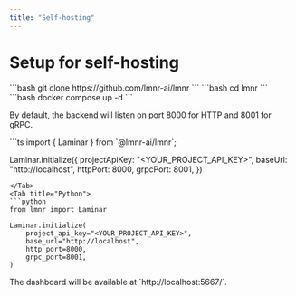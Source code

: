 ```yaml
---
title: "Self-hosting"
---
```


# Setup for self-hosting

<Steps>
<Step title="Pull the repository">
```bash
git clone https://github.com/lmnr-ai/lmnr
```
</Step>
<Step>
```bash
cd lmnr
```
</Step>
<Step title="Spin up the docker compose stack">
```bash
docker compose up -d
```
</Step>
<Step title="Configure the SDK to export traces to the local instance">

By default, the backend will listen on port 8000 for HTTP and 8001 for gRPC.

<Tabs>
<Tab title="JavaScript/Typescript">
```ts
import { Laminar } from `@lmnr-ai/lmnr`;

Laminar.initialize({
    projectApiKey: "<YOUR_PROJECT_API_KEY>",
    baseUrl: "http://localhost",
    httpPort: 8000,
    grpcPort: 8001,
})
```
</Tab>
<Tab title="Python">
```python
from lmnr import Laminar

Laminar.initialize(
    project_api_key="<YOUR_PROJECT_API_KEY>",
    base_url="http://localhost",
    http_port=8000,
    grpc_port=8001,
)
```
</Tab>
</Tabs>
</Step>
<Step title="Access the dashboard">
The dashboard will be available at `http://localhost:5667/`.
</Step>
</Steps>


